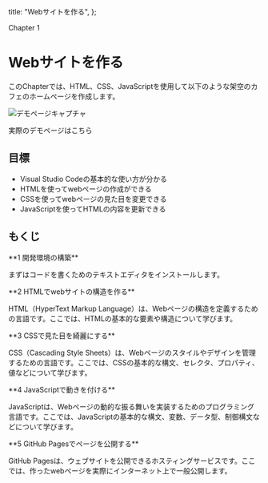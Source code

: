 
  title: "Webサイトを作る",
};

Chapter 1

# Webサイトを作る

このChapterでは、HTML、CSS、JavaScriptを使用して以下のような架空のカフェのホームページを作成します。

<Image
  src="/img/demo.png"
  alt="デモページキャプチャ"
  width={512}
  height={898}
/>

<Link
  href="https://frontend-book.goosehack.com/sample/"
  target="_blank"
  rel="noopener noreferrer"
>
  実際のデモページはこちら
</Link>

## 目標

- Visual Studio Codeの基本的な使い方が分かる
- HTMLを使ってwebページの作成ができる
- CSSを使ってwebページの見た目を変更できる
- JavaScriptを使ってHTMLの内容を更新できる

## もくじ

<Link href="./getting-start/installation">**1 開発環境の構築**</Link>

まずはコードを書くためのテキストエディタをインストールします。

<Link href="./getting-start/html">**2 HTMLでwebサイトの構造を作る**</Link>

HTML（HyperText Markup Language）は、Webページの構造を定義するための言語です。ここでは、HTMLの基本的な要素や構造について学びます。

<Link href="./getting-start/css">**3 CSSで見た目を綺麗にする**</Link>

CSS（Cascading Style Sheets）は、Webページのスタイルやデザインを管理するための言語です。ここでは、CSSの基本的な構文、セレクタ、プロパティ、値などについて学びます。

<Link href="./getting-start/javascript">**4 JavaScriptで動きを付ける**</Link>

JavaScriptは、Webページの動的な振る舞いを実装するためのプログラミング言語です。ここでは、JavaScriptの基本的な構文、変数、データ型、制御構文などについて学びます。

<Link href="./getting-start/javascript">
  **5 GitHub Pagesでページを公開する**
</Link>

GitHub Pagesは、ウェブサイトを公開できるホスティングサービスです。ここでは、作ったwebページを実際にインターネット上で一般公開します。
